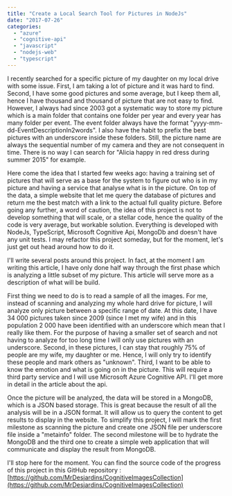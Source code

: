 ```yaml
---
title: "Create a Local Search Tool for Pictures in NodeJs"
date: "2017-07-26"
categories: 
  - "azure"
  - "cognitive-api"
  - "javascript"
  - "nodejs-web"
  - "typescript"
---
```


I recently searched for a specific picture of my daughter on my local drive with some issue. First, I am taking a lot of picture and it was hard to find. Second, I have some good pictures and some average, but I keep them all, hence I have thousand and thousand of picture that are not easy to find. However, I always had since 2003 got a systematic way to store my picture which is a main folder that contains one folder per year and every year has many folder per event. The event folder always have the format "yyyy-mm-dd-EventDescriptionIn2words". I also have the habit to prefix the best pictures with an underscore inside these folders. Still, the picture name are always the sequential number of my camera and they are not consequent in time. There is no way I can search for "Alicia happy in red dress during summer 2015" for example.

Here come the idea that I started few weeks ago: having a training set of pictures that will serve as a base for the system to figure out who is in my picture and having a service that analyse what is in the picture. On top of the data, a simple website that let me query the database of pictures and return me the best match with a link to the actual full quality picture. Before going any further, a word of caution, the idea of this project is not to develop something that will scale, or a stellar code, hence the quality of the code is very average, but workable solution. Everything is developed with NodeJs, TypeScript, Microsoft Cognitive Api, MongoDb and doesn't have any unit tests. I may refactor this project someday, but for the moment, let's just get out head around how to do it.

I'll write several posts around this project. In fact, at the moment I am writing this article, I have only done half way through the first phase which is analyzing a little subset of my picture. This article will serve more as a description of what will be build.

First thing we need to do is to read a sample of all the images. For me, instead of scanning and analyzing my whole hard drive for picture, I will analyze only picture between a specific range of date. At this date, I have 34 000 pictures taken since 2009 (since I met my wife) and in this population 2 000 have been identified with an underscore which mean that I really like them. For the purpose of having a smaller set of search and not having to analyze for too long time I will only use pictures with an underscore. Second, in these pictures, I can stay that roughly 75% of people are my wife, my daughter or me. Hence, I will only try to identify these people and mark others as "unknown". Third, I want to be able to know the emotion and what is going on in the picture. This will require a third party service and I will use Microsoft Azure Cognitive API. I'll get more in detail in the article about the api.

Once the picture will be analyzed, the data will be stored in a MongoDB, which is a JSON based storage. This is great because the result of all the analysis will be in a JSON format. It will allow us to query the content to get results to display in the website. To simplify this project, I will mark the first milestone as scanning the picture and create one JSON file per underscore file inside a "metainfo" folder. The second milestone will be to hydrate the MongoDB and the third one to create a simple web application that will communicate and display the result from MongoDB.

I'll stop here for the moment. You can find the source code of the progress of this project in this GitHub repository : [https://github.com/MrDesjardins/CognitiveImagesCollection](https://github.com/MrDesjardins/CognitiveImagesCollection)
